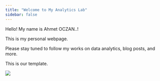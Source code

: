 ```yaml
---
title: "Welcome to My Analytics Lab"
sidebar: false 
---
```


Hello! My name is Ahmet OCZAN..!

This is my personal webpage.

Please stay tuned to follow my works on data analytics, blog posts, and more.

This is our template.

![](images/indir%20(1)-01.jpg)

